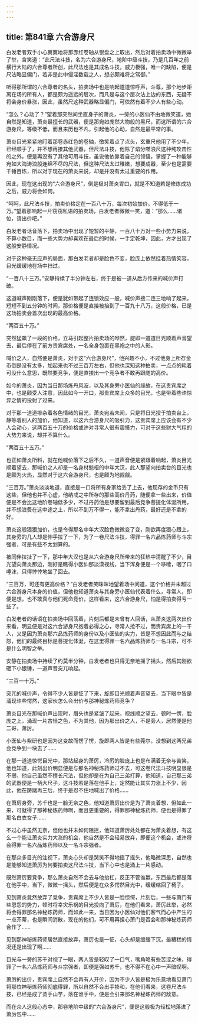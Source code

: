```yaml
---
---
---
```

title: 第841章 六合游身尺
---



白发老者双手小心翼翼地将那赤红卷轴从银盘之上取出，然后对着拍卖场中微微举了举，含笑道：“此尺法斗技，名为六合游身尺，地阶中级斗技，乃是几百年之前横行大陆的六合尊者所创，此尺法也是其成名斗技，威力极强，唯一的缺陷，便是尺法略显偏门，若非是此中侵淫数载之人，想必颇难将之驾御。”

听得那所谓的六合尊者的名头，拍卖场中也是响起道道惊呼声，斗尊，那个地步距离在场的所有人，都是颇为遥远的层次，而凡是与这个层次沾上边的东西，无疑不将会身价暴涨，因此，虽然尺这种武器略显偏门，可依然有着不少人有些心动。

“怎么？心动了？”望着那突然间坐直身子的萧炎，一旁的小医仙不由地微笑道，她自然是知道，萧炎最擅长的武器，便是那宛如庞然大物般的黑尺，而这所谓的六合游身尺，等级不低，而且来历也不凡，引起他的心动，自然是最平常的事。

萧炎目光紧紧地盯着那卷赤红色的卷轴，徼笑着点了点头，玄重尺他用了不少年，已经顺手了，并不想再接其他武器，但尺法斗技，他除了焰分噬浪尺这种纯攻击性的之外，便是再没有了其他可用斗技，虽说他依靠着自己的领悟，掌握了一种能够宛如大海涛浪般连绵不尽的尺法，但这种尺法太过稚嫩，想要成器，至少也是需要千锤百炼，所以对于现在的萧炎来说，却是并没有太过重要的作用。

因此，现在这出现的“六合游身尺”，倒是极对萧炎胃口，就是不知道若是修炼成功之后，威力将会如何。

“呵呵，此尺法斗技，拍卖价格定在一百八十万，每次初始加价，不得低于一万。”望着那响起一片窃窃私语的拍卖场，白发老者微微一笑，道：“那么……诸位，请出价吧。”

白发老者话音落下，拍卖场中出现了短暂的平静，一百八十万对一些小势力来说，不算小数目，而一些大势力却喜欢在最后的时候，一手定乾坤，因此，方才出现了这般安静情况。

对于这种毫无应声的局面，那白发老者却是脸色不变，脸庞上依然挂着热情笑容，目光缓缓地在场中扫过。

“一百八十三万。”安静持续了半分钟左右，终于是被一道从后方传来的喊价声打破。

这道喊声刚刚落下，便是犹如带起了连锁效应一般，喊价声接二连三地响了起来，短短不到五分钟的时间，那价格便是直接被抬到了一百九十八万，这般价格，已是这场拍卖会首次出现的最高价格。

“两百五十万。”

突然猛飙了一段的价格，立马引起整片拍卖场的哗然，旋即一道道目光顺着声音望去，最后停在了前方贵宾席处，一名全身包裹在黑袍之中的人影。

喊价之人，自然便是萧炎，对于这“六合游身尺”，他兴趣不小，不过他身上所存金币倒是没有太多，加起来也不过三百万左右，但他也深知这种拍卖，一点点的耗着可没什么意思，既然要竞争，便是直接出一个竞争者不敢再跟随的高价。

如今的萧炎，因为当日那场炼丹风波，以及其身旁小医仙的缘故，在这贵宾席之中，也是颇受人注意，因此如今一开口，那贵宾席上众多的目光，也是带着些许惊异之情的投射了过来。

对于那一道道掺杂着各色情绪的目光，萧炎宛若未闻，只是将日光投于拍卖台上，静等着别人的加价，他知道，以这六合游身尺的吸引力，这贵宾席上应该会有不少人会动心，这两百五十万的价格或许对寻常人很有震慑力，可对于这些财大气粗的大势力来说，却并不算什么。

“两百五十五万。”

也正如萧炎所料，就在他喊价落下之后不久，一道声音便是紧跟着响起，萧炎目光顺着望去，那喊价之人却是一名身材魁梧的中年大汉，此人那望向拍卖台的目光也是颇为火热，显然对于这六合游身尺，也是颇为地觊觎。

“三百万。”萧炎淡淡地道，直接是一口将所有身家给丢了上去，他现存的金币只有这些，但他也并不心虚，他纳戒之中所存的那些高价丹药，随便拿一些出来，价值便是不会比这地阶卷轴低多少，不过丹药他是想要留到最后竞争菩提化体涎所用，并不想浪费在这中途之上，所以不到万不得一，能不拿出丹药，最好还是不拿的好。

萧炎这般狠狠加价，也是令得那名中年大汉脸色微微变了变，刚欲再度狠心跟上，其身旁的几人却是伸手拉了一下，为了一卷尺法斗技，得罪一名六品炼药师与斗宗强者，可是有些不太划算的。

被同伴拉扯了一下，那中年大汉也是从六合游身尺所带来的狂热中清醒了不少，目光望向萧炎那边，刚好是瞧得小医仙那淡漠视线，当下浑身便是一个哆嗦，咽了口唾沫，只得悻悻地坐了回去。

“三百万，可还有更高价格？”白发老者笑眯眯地望着场中问道，这个价格并未超过六合游身尺本身的价值，但他也知道萧炎与其身旁小医仙代表着什么，寻常人，即便是想，也不敢真与他们死命竞价，这样看来，这六合游身尺，怕是得拍卖得亏一些了。

白发老者的话语在拍卖场中回荡着，片刻后都是未曾有人回话，从萧炎这两次出价来看，明显便是对这六合游身尺抱着必得之心，寻常人抢不过，而贵宾席上的一干人，又是因为萧炎那六品炼药师的身份以及小医仙的实力，皆是不想因此而与之结怨，他们的最终目标是菩提化体涎，在这里得罪一名六品炼药师与一名斗宗，可不是什么明智之举。

安静在拍卖场中持续了约莫半分钟，白发老者也只得无奈地摇了摇头，然后其刚欲砸下小银锤，一道声音突兀响起。

“三百一十万。”

突兀的喊价声，令得不少人皆是怔了下来，旋即目光顺着声音望去，当下眼中皆是涌现许些愕然，这家伙怎么会出价与那神秘炼药师竞争？

萧炎目光在那喊价声出现时，眉头也是紧皱了起来，视线顺之望去，顿时―愣，脸庞之上，涌现一片古怪之色，不为其他，因为那出价之人，不是旁人，居然便是他二哥，萧厉。

小医仙与紫研也是因为这变故而愣了愣，旋即两人皆是有些莞尔，没想到这两兄弟会竞争到一块去了……

在那一道道惊愕目光中，那站起身的萧厉，冷厉的脸庞上也是布满着无奈与苦笑，他也知道，此刻出价明显便是与那名神秘炼药师过不去，可这卷尺法斗技明显很是不弱，他自己虽然不擅长尺法，但他却是在为自己三弟打算，他知道，自己那三弟的武器便是一柄大尺子，这斗技若是落在他手上，定然能让其实力涨上不少，因此，他在踌躇再三后，终于是忍不住地喊出了价格……

在萧厉身旁，苏千也是一脸无奈之色，他知道萧厉出价是为了萧炎着想，但如此一来，可就得了那神秘炼药师啊，而且更重要的，得罪那神秘炼药师，便也是得罪了那名白衣女子……

不过心中虽然无奈，但他也并未如何阻拦，他知道萧厉处处都在为萧炎着想，有这么一个能让萧炎实力大涨的机会，他自然是不会轻易放弃，即便这个机会，或许将会得罪一名六品炼药师以及一名斗宗强者。

在那众多目光的注视下，萧炎心头却是哭笑不得地摇了摇头，他略微深思，自然也是能够知道萧厉为何要拍卖这尺法斗技，当下心中也是涌上一片感动。

既然萧厉要竞争，那么萧炎自然不会去与他抬杠，反正不管谁赢，东西最后都是落在他手中，当下，微微一摇头，然后便是在众多愕然目光中，缓缓缩回了椅子。

见到萧炎竟然放弃了竞争，贵宾席上不少人皆是一脸惊愕，片刻后，一些与萧门有些恩怨的势力，顿时将幸灾乐祸的目光投向了萧厉，在他们看来，萧厉此举，必然将会得罪那名神秘炼药师，而如此一来，当日因为小医仙对他们客气而心中产生的一点芥蒂，也是瞬间消散，现在的他们，可不用再担心萧门是否会和那神秘炼药师合作了……

见到那神秘炼药师居然直接放弃，萧厉也是一怔，心头却是缓缓下沉，最糟糕的情况还是出现了啊……

目光与一旁的苏千对视了一眼，两人皆是轻叹了一口气，嘴角略有些苦涩之味，得罪了一名六品炼药师与斗宗强者，即便是强如苏千，也不得不在心中一声暗叹啊。

萧厉的出价，贵宾席上自然不会再有人开价，因为不少人皆是极为乐意地看见萧门将那位神秘炼药师彻底得罪，所以自然不会出手掺和，在他们看来，这卷尺法斗技，已经是成了烫手山芋，落在谁手中，便是会引来那名神秘炼药师的敌意。

而在众人这般心态中，那卷地阶中级的“六合游身尺”，便是这般极为轻松地落进了萧厉包中……